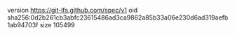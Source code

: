 version https://git-lfs.github.com/spec/v1
oid sha256:0d2b261cb3abfc23615486ad3ca9862a85b33a06e230d6ad319aefb1ab94703f
size 105499
